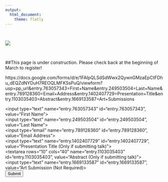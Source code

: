 ```yaml
---
output: 
  html_document:
    theme: flatly
---
```

<br> 

![](pics/hotairballoons.JPG)

<br>

##This page is under construction. Please check back at the beginning of March to register! 

https://docs.google.com/forms/d/e/1FAIpQLSdSdWwx2QywnGMzaEpCtFDhu_dEQZdNYDuH7REOQLMFKSsPuQ/viewform?usp=pp_url&entry.763057343=First+Name&entry.249503504=Last+Name&entry.789128360=Email+Address&entry.1402407729=Presentation+Title&entry.1103035403=Abstract&entry.1669133587=Art+Submissions

<form name="gform" id="gform" enctype="text/plain" action="https://docs.google.com/forms/d/e/1FAIpQLSdSdWwx2QywnGMzaEpCtFDhu_dEQZdNYDuH7REOQLMFKSsPuQ/formResponse?" target="hidden_iframe" onsubmit="submitted=true;">
  <input type="text" name="entry.763057343" id="entry.763057343", value="First Name"><br>
  <input type="text" name="entry.249503504" id="entry.249503504", value="Last Name"><br>
  <input type="email" name="entry.789128360" id="entry.789128360", value="Email Address"><br>
  <input type="text" name="entry.1402407729" id="entry.1402407729", value="Presentation Title (Only if submitting talk)"><br>
  <textarea rows="10" cols="40" name="entry.1103035403" id="entry.1103035403", value="Abstract (Only if submitting talk)"></textarea><br>
  <input type="text" name="entry.1669133587" id="entry.1669133587", value="Art Submission (Not Required)><br>
  <input type="submit" value="Submit">
</form>

<iframe name="hidden_iframe" id="hidden_iframe" style="display:none;" onload="if(submitted) {}"></iframe>

<script src="assets/js/jquery.min.js"></script>
<script type="text/javascript">var submitted=false;</script>
<script type="text/javascript">
$('#gform').on('submit', function(e) {
  $('#gform *').fadeOut(2000);
  $('#gform').prepend('Your submission has been processed...');
  });
</script>